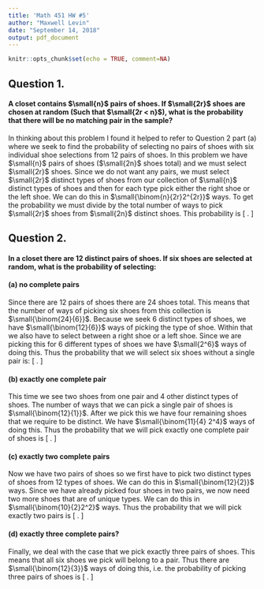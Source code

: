 ```yaml
---
title: 'Math 451 HW #5'
author: "Maxwell Levin"
date: "September 14, 2018"
output: pdf_document
---
```


```r
knitr::opts_chunk$set(echo = TRUE, comment=NA)
```


## Question 1.

#### A closet contains $\small{n}$ pairs of shoes. If $\small{2r}$ shoes are chosen at random (Such that $\small{2r < n}$), what is the probability that there will be no matching pair in the sample?
In thinking about this problem I found it helped to refer to Question 2 part (a) where we seek to find the probability of selecting no pairs of shoes with six individual shoe selections from 12 pairs of shoes. In this problem we have $\small{n}$ pairs of shoes ($\small{2n}$ shoes total) and we must select $\small{2r}$ shoes. Since we do not want any pairs, we must select $\small{2r}$ distinct types of shoes from our collection of $\small{n}$ distinct types of shoes and then for each type pick either the right shoe or the left shoe. We can do this in $\small{\binom{n}{2r}2^{2r}}$ ways. To get the probability we must divide by the total number of ways to pick $\small{2r}$ shoes from $\small{2n}$ distinct shoes. This  probability is
\[
  \frac{\binom{n}{2r}2^{2r}}{\binom{2n}{2r}}.
\]



## Question 2.

#### In a closet there are 12 distinct pairs of shoes. If six shoes are selected at random, what is the probability of selecting: 


#### (a) no complete pairs 
Since there are 12 pairs of shoes there are 24 shoes total. This means that the number of ways of picking six shoes from this collection is $\small{\binom{24}{6}}$. Because we seek 6 distinct types of shoes, we have $\small{\binom{12}{6}}$ ways of picking the type of shoe. Within that we also have to select between a right shoe or a left shoe. Since we are picking this for 6 different types of shoes we have $\small{2^6}$ ways of doing this. Thus the probability that we will select six shoes without a single pair is:
\[
  \frac{\binom{12}{6} 2^6}{\binom{24}{6}}.
\]

#### (b) exactly one complete pair
This time we see two shoes from one pair and 4 other distinct types of shoes. The number of ways that we can pick a single pair of shoes is $\small{\binom{12}{1}}$. After we pick this we have four remaining shoes that we require to be distinct. We have $\small{\binom{11}{4} 2^4}$ ways of doing this. Thus the probability that we will pick exactly one complete pair of shoes is
\[
  \frac{\binom{12}{1} \binom{11}{4} 2^4}{\binom{24}{6}}.
\]

#### (c) exactly two complete pairs
Now we have two pairs of shoes so we first have to pick two distinct types of shoes from 12 types of shoes. We can do this in $\small{\binom{12}{2}}$ ways. Since we have already picked four shoes in two pairs, we now need two more shoes that are of unique types. We can do this in $\small{\binom{10}{2}2^2}$ ways. Thus the probability that we will pick exactly two pairs is
\[
  \frac{\binom{12}{2} \binom{10}{2} 2^2}{\binom{24}{6}}.
\]

#### (d) exactly three complete pairs?
Finally, we deal with the case that we pick exactly three pairs of shoes. This means that all six shoes we pick will belong to a pair. Thus there are $\small{\binom{12}{3}}$ ways of doing this, i.e. the probability of picking three pairs of shoes is
\[
  \frac{\binom{12}{3}}{\binom{24}{6}}.
\]

